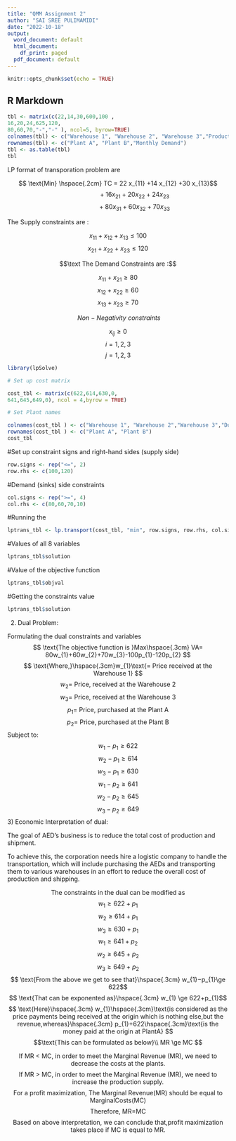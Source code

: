 ---
title: "QMM Assignment 2"
author: "SAI SREE PULIMAMIDI"
date: "2022-10-18"
output:
  word_document: default
  html_document:
    df_print: paged
  pdf_document: default
---

```{r setup, include=FALSE}
knitr::opts_chunk$set(echo = TRUE)
```

## R Markdown

```{r}
tbl <- matrix(c(22,14,30,600,100 ,
16,20,24,625,120,
80,60,70,"-","-" ), ncol=5, byrow=TRUE)
colnames(tbl) <- c("Warehouse 1", "Warehouse 2", "Warehouse 3","Production cost","Production Capacity")
rownames(tbl) <- c("Plant A", "Plant B","Monthly Demand")
tbl <- as.table(tbl)
tbl
```
LP format of transporation problem are

$$ \text{Min} \hspace{.2cm} TC = 22 x_{11} +14 x_{12} +30 x_{13}$$
$$\hspace{2cm}+16 x_{21}+20 x_{22}+ 24 x_{23}$$
$$\hspace{2cm}+80 x_{31}+ 60 x_{32}+ 70 x_{33}$$

The Supply constraints are :

$$x_{11} + x_{12} + x_{13}\le 100$$
$$x_{21} + x_{22} + x_{23}\le 120$$

$$\text The Demand Constraints are :$$

$$x_{11} +x_{21}\ge 80$$
$$x_{12} +x_{22}\ge 60$$
$$x_{13} +x_{23}\ge 70$$

$${\ Non-Negativity\ constraints}$$

$$x_{ij}\ge 0$$ \text{where}$$ i= 1,2,3$$ \text{and}$$j= 1,2,3$$

```{r}
library(lpSolve)

# Set up cost matrix

cost_tbl <- matrix(c(622,614,630,0,
641,645,649,0), ncol = 4,byrow = TRUE)

# Set Plant names

colnames(cost_tbl ) <- c("Warehouse 1", "Warehouse 2","Warehouse 3","Dummy")
rownames(cost_tbl ) <- c("Plant A", "Plant B")
cost_tbl 
```

#Set up constraint signs and right-hand sides (supply side)

```{r}
row.signs <- rep("<=", 2)
row.rhs <- c(100,120)
```

#Demand (sinks) side constraints

```{r}
col.signs <- rep(">=", 4)
col.rhs <- c(80,60,70,10)
```

#Running the 

```{r}
lptrans_tbl <- lp.transport(cost_tbl, "min", row.signs, row.rhs, col.signs, col.rhs)
```

#Values of all 8 variables

```{r}
lptrans_tbl$solution
```

#Value of the objective function

```{r}
lptrans_tbl$objval
```

#Getting the constraints value

```{r}
lptrans_tbl$solution
```

2) Dual Problem:

Formulating the dual constraints and variables
$$
\text{The objective function is }Max\hspace{.3cm} VA= 80w_{1}+60w_{2}+70w_{3}-100p_{1}-120p_{2}
$$
$$
\text{Where,}\hspace{.3cm}w_{1}\text{= Price received at the Warehouse 1}
$$
$$
 w_{2}\text{= Price, received at the Warehouse 2}
$$
$$
w_{3}\text{= Price, received at the Warehouse 3}
$$
$$
 p_{1}\text{= Price, purchased at the Plant A}
$$
$$
 p_{2}\text{= Price, purchased at the Plant B}
$$
Subject to:
$$w_{1}-p_{1} \ge 622$$
$$w_{2}-p_{1} \ge 614$$
$$w_{3}-p_{1} \ge 630$$
$$w_{1}-p_{2} \ge 641$$
$$w_{2}-p_{2} \ge 645$$
$$w_{3}-p_{2} \ge 649
$$
3) Economic Interpretation of dual:

 The goal of AED's business is to reduce the total cost of production and shipment.

 To achieve this, the corporation needs hire a logistic company to handle the transportation, which will include purchasing the AEDs and transporting them to various warehouses in an effort to reduce the overall cost of production and shipping.

$$
\text{The constraints in the dual can be modified as}$$
$$w_{1} \ge 622+p_{1}$$
$$w_{2} \ge 614+p_{1}$$
$$w_{3} \ge 630+p_{1}$$
$$w_{1} \ge 641+p_{2}$$
$$w_{2} \ge 645+p_{2}$$
$$w_{3} \ge 649+p_{2}
$$
$$ \text{From the above we get to see that}\hspace{.3cm} w_{1}−p_{1}\ge 622$$
$$ \text{That can be exponented as}\hspace{.3cm} w_{1} \ge 622+p_{1}$$
$$ \text{Here}\hspace{.3cm} w_{1}\hspace{.3cm}\text{is considered as the price payments being received at the origin which is nothing else,but the revenue,whereas}\hspace{.3cm} p_{1}+622\hspace{.3cm}\text{is the money paid at the origin at PlantA}
$$
$$\text{This can be formulated as below}\\
MR \ge MC
$$

$$
\text{If MR < MC, in order to meet the Marginal Revenue (MR), we need to decrease the costs at the plants.}$$
$$\text{If MR > MC, in order to meet the Marginal Revenue (MR), we need to increase the production supply.}$$
$$\text{For a profit maximization, The Marginal Revenue(MR) should be equal to MarginalCosts(MC)}$$
$$\text{Therefore, MR=MC}$$
$$\text{Based on above interpretation, we can conclude that,profit maximization takes place if MC is equal to MR.}
$$

